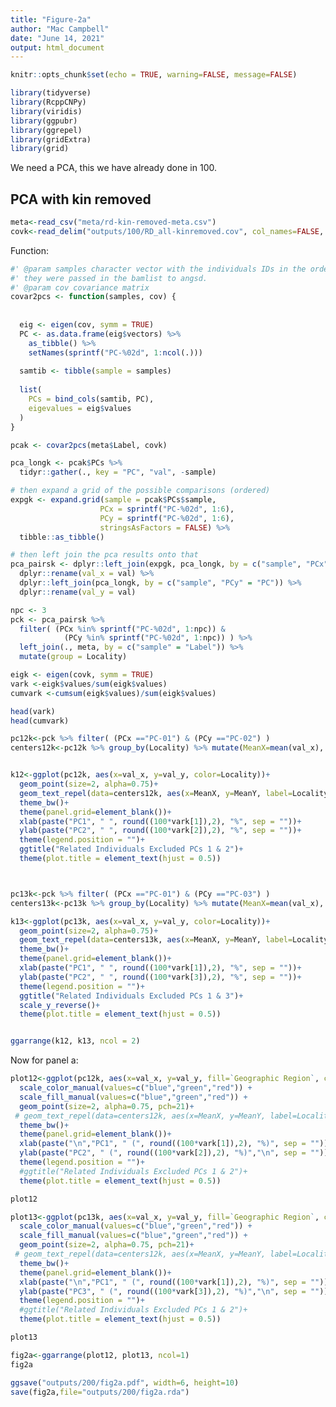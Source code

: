 ```yaml
---
title: "Figure-2a"
author: "Mac Campbell"
date: "June 14, 2021"
output: html_document
---
```


```r
knitr::opts_chunk$set(echo = TRUE, warning=FALSE, message=FALSE)
```

```r

library(tidyverse)
library(RcppCNPy)
library(viridis)
library(ggpubr)
library(ggrepel)
library(gridExtra)
library(grid)
```



We need a PCA, this we have already done in 100.   

## PCA with kin removed

```r
meta<-read_csv("meta/rd-kin-removed-meta.csv")
covk<-read_delim("outputs/100/RD_all-kinremoved.cov", col_names=FALSE, delim=" ") %>% as.matrix()
```

Function:      
```r
#' @param samples character vector with the individuals IDs in the order in which
#' they were passed in the bamlist to angsd.
#' @param cov covariance matrix
covar2pcs <- function(samples, cov) {
  
  
  eig <- eigen(cov, symm = TRUE)
  PC <- as.data.frame(eig$vectors) %>%
    as_tibble() %>%
    setNames(sprintf("PC-%02d", 1:ncol(.)))
  
  samtib <- tibble(sample = samples)
  
  list(
    PCs = bind_cols(samtib, PC),
    eigevalues = eig$values
  )
}
```


```r
pcak <- covar2pcs(meta$Label, covk)

pca_longk <- pcak$PCs %>%
  tidyr::gather(., key = "PC", "val", -sample)

# then expand a grid of the possible comparisons (ordered)
expgk <- expand.grid(sample = pcak$PCs$sample,
                    PCx = sprintf("PC-%02d", 1:6),
                    PCy = sprintf("PC-%02d", 1:6),
                    stringsAsFactors = FALSE) %>%
  tibble::as_tibble()

# then left join the pca results onto that
pca_pairsk <- dplyr::left_join(expgk, pca_longk, by = c("sample", "PCx" = "PC")) %>%
  dplyr::rename(val_x = val) %>%
  dplyr::left_join(pca_longk, by = c("sample", "PCy" = "PC")) %>%
  dplyr::rename(val_y = val)

npc <- 3
pck <- pca_pairsk %>%
  filter( (PCx %in% sprintf("PC-%02d", 1:npc)) & 
            (PCy %in% sprintf("PC-%02d", 1:npc)) ) %>%
  left_join(., meta, by = c("sample" = "Label")) %>%
  mutate(group = Locality) 

eigk <- eigen(covk, symm = TRUE)
vark <-eigk$values/sum(eigk$values)
cumvark <-cumsum(eigk$values)/sum(eigk$values)

head(vark)
head(cumvark)

pc12k<-pck %>% filter( (PCx =="PC-01") & (PCy =="PC-02") )
centers12k<-pc12k %>% group_by(Locality) %>% mutate(MeanX=mean(val_x), MeanY=mean(val_y)) %>% select(Locality, MeanX, MeanY) %>% unique()


k12<-ggplot(pc12k, aes(x=val_x, y=val_y, color=Locality))+
  geom_point(size=2, alpha=0.75)+
  geom_text_repel(data=centers12k, aes(x=MeanX, y=MeanY, label=Locality), color="black", fontface='bold', size=2)+
  theme_bw()+
  theme(panel.grid=element_blank())+
  xlab(paste("PC1", " ", round((100*vark[1]),2), "%", sep = ""))+
  ylab(paste("PC2", " ", round((100*vark[2]),2), "%", sep = ""))+
  theme(legend.position = "")+
  ggtitle("Related Individuals Excluded PCs 1 & 2")+
  theme(plot.title = element_text(hjust = 0.5))



pc13k<-pck %>% filter( (PCx =="PC-01") & (PCy =="PC-03") )
centers13k<-pc13k %>% group_by(Locality) %>% mutate(MeanX=mean(val_x), MeanY=mean(val_y)) %>% select(Locality, MeanX, MeanY) %>% unique()

k13<-ggplot(pc13k, aes(x=val_x, y=val_y, color=Locality))+
  geom_point(size=2, alpha=0.75)+
  geom_text_repel(data=centers13k, aes(x=MeanX, y=MeanY, label=Locality), color="black", fontface='bold', size=2)+
  theme_bw()+
  theme(panel.grid=element_blank())+
  xlab(paste("PC1", " ", round((100*vark[1]),2), "%", sep = ""))+
  ylab(paste("PC2", " ", round((100*vark[3]),2), "%", sep = ""))+
  theme(legend.position = "")+
  ggtitle("Related Individuals Excluded PCs 1 & 3")+
  scale_y_reverse()+
  theme(plot.title = element_text(hjust = 0.5))


ggarrange(k12, k13, ncol = 2)

```

Now for panel a:
```r
plot12<-ggplot(pc12k, aes(x=val_x, y=val_y, fill=`Geographic Region`, color=`Geographic Region`))+
  scale_color_manual(values=c("blue","green","red")) +
  scale_fill_manual(values=c("blue","green","red")) +
  geom_point(size=2, alpha=0.75, pch=21)+
 # geom_text_repel(data=centers12k, aes(x=MeanX, y=MeanY, label=Locality), color="black", fontface='bold', size=2)+
  theme_bw()+
  theme(panel.grid=element_blank())+
  xlab(paste("\n","PC1", " (", round((100*vark[1]),2), "%)", sep = ""))+
  ylab(paste("PC2", " (", round((100*vark[2]),2), "%)","\n", sep = ""))+
  theme(legend.position = "")+
  #ggtitle("Related Individuals Excluded PCs 1 & 2")+
  theme(plot.title = element_text(hjust = 0.5))

plot12
```

```r
plot13<-ggplot(pc13k, aes(x=val_x, y=val_y, fill=`Geographic Region`, color=`Geographic Region`))+
  scale_color_manual(values=c("blue","green","red")) +
  scale_fill_manual(values=c("blue","green","red")) +
  geom_point(size=2, alpha=0.75, pch=21)+
 # geom_text_repel(data=centers12k, aes(x=MeanX, y=MeanY, label=Locality), color="black", fontface='bold', size=2)+
  theme_bw()+
  theme(panel.grid=element_blank())+
  xlab(paste("\n","PC1", " (", round((100*vark[1]),2), "%)", sep = ""))+
  ylab(paste("PC3", " (", round((100*vark[3]),2), "%)","\n", sep = ""))+
  theme(legend.position = "")+
  #ggtitle("Related Individuals Excluded PCs 1 & 2")+
  theme(plot.title = element_text(hjust = 0.5))

plot13
```

```r
fig2a<-ggarrange(plot12, plot13, ncol=1)
fig2a
```
```r
ggsave("outputs/200/fig2a.pdf", width=6, height=10)
save(fig2a,file="outputs/200/fig2a.rda")
```